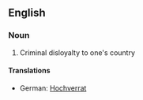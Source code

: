 ==English==

===Noun===
{{en-noun}}

# Criminal disloyalty to one's country

====Translations====
{{trans-top|criminal disloyalty to one's country}}
*German: [[Hochverrat]] {{m}}
{{trans-mid}}
{{trans-bottom}}
